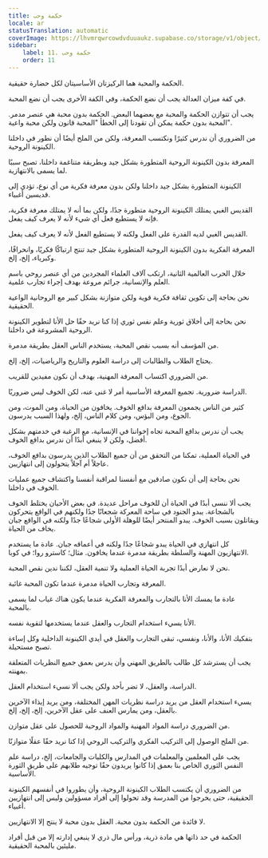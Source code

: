 ```yaml
---
title: حكمة وحب
locale: ar
statusTranslation: automatic
coverImage: https://lhvmrqwrcowdvduuaukz.supabase.co/storage/v1/object/public/strapi-uploads/small_cover-educacion-fundamental.webp-2d51a7828a2b1309555be27f7e2a61a0.webp
sidebar:
    label: 11. حكمة وحب
    order: 11
---
```

الحكمة والمحبة هما الركيزتان الأساسيتان لكل حضارة حقيقية.

في كفة ميزان العدالة يجب أن نضع الحكمة، وفي الكفة الأخرى يجب أن نضع المحبة.

يجب أن تتوازن الحكمة والمحبة مع بعضهما البعض. الحكمة بدون محبة هي عنصر مدمر. المحبة بدون حكمة يمكن أن تقودنا إلى الخطأ "المحبة قانون ولكن محبة واعية".

من الضروري أن ندرس كثيرًا ونكتسب المعرفة، ولكن من الملح أيضًا أن نطور في داخلنا الكينونة الروحية.

المعرفة بدون الكينونة الروحية المتطورة بشكل جيد وبطريقة متناغمة داخلنا، تصبح سببًا لما يسمى بالانتهازية.

الكينونة المتطورة بشكل جيد داخلنا ولكن بدون معرفة فكرية من أي نوع، تؤدي إلى قديسين أغبياء.

القديس الغبي يمتلك الكينونة الروحية متطورة جدًا، ولكن بما أنه لا يمتلك معرفة فكرية، فإنه لا يستطيع فعل أي شيء لأنه لا يعرف كيف يفعل.

القديس الغبي لديه القدرة على الفعل ولكنه لا يستطيع الفعل لأنه لا يعرف كيف يفعل.

المعرفة الفكرية بدون الكينونة الروحية المتطورة بشكل جيد تنتج ارتباكًا فكريًا، وانحرافًا، وكبرياء، إلخ، إلخ.

خلال الحرب العالمية الثانية، ارتكب آلاف العلماء المجردين من أي عنصر روحي باسم العلم والإنسانية، جرائم مروعة بهدف إجراء تجارب علمية.

نحن بحاجة إلى تكوين ثقافة فكرية قوية ولكن متوازنة بشكل كبير مع الروحانية الواعية الحقيقية.

نحن بحاجة إلى أخلاق ثورية وعلم نفس ثوري إذا كنا نريد حقًا حل الأنا لتطوير الكينونة الروحية المشروعة في داخلنا.

من المؤسف أنه بسبب نقص المحبة، يستخدم الناس العقل بطريقة مدمرة.

يحتاج الطلاب والطالبات إلى دراسة العلوم والتاريخ والرياضيات، إلخ، إلخ.

من الضروري اكتساب المعرفة المهنية، بهدف أن نكون مفيدين للقريب.

الدراسة ضرورية. تجميع المعرفة الأساسية أمر لا غنى عنه، لكن الخوف ليس ضروريًا.

كثير من الناس يجمعون المعرفة بدافع الخوف. يخافون من الحياة، ومن الموت، ومن الجوع، ومن البؤس، ومن كلام الناس، إلخ، ولهذا السبب يدرسون.

يجب أن ندرس بدافع المحبة تجاه إخواننا في الإنسانية، مع الرغبة في خدمتهم بشكل أفضل، ولكن لا ينبغي أبدًا أن ندرس بدافع الخوف.

في الحياة العملية، تمكنا من التحقق من أن جميع الطلاب الذين يدرسون بدافع الخوف، عاجلاً أم آجلاً يتحولون إلى انتهازيين.

نحن بحاجة إلى أن نكون صادقين مع أنفسنا لمراقبة أنفسنا واكتشاف جميع عمليات الخوف في داخلنا.

يجب ألا ننسى أبدًا في الحياة أن للخوف مراحل عديدة. في بعض الأحيان يختلط الخوف بالشجاعة. يبدو الجنود في ساحة المعركة شجعانًا جدًا ولكنهم في الواقع يتحركون ويقاتلون بسبب الخوف. يبدو المنتحر أيضًا للوهلة الأولى شجاعًا جدًا ولكنه في الواقع جبان يخاف من الحياة.

كل انتهازي في الحياة يبدو شجاعًا جدًا ولكنه في أعماقه جبان. عادة ما يستخدم الانتهازيون المهنة والسلطة بطريقة مدمرة عندما يخافون. مثال؛ كاسترو روا؛ في كوبا.

نحن لا نعارض أبدًا تجربة الحياة العملية ولا تنمية العقل، لكننا ندين نقص المحبة.

المعرفة وتجارب الحياة مدمرة عندما تكون المحبة غائبة.

عادة ما يمسك الأنا بالتجارب والمعرفة الفكرية عندما يكون هناك غياب لما يسمى بالمحبة.

الأنا يسيء استخدام التجارب والعقل عندما يستخدمها لتقوية نفسه.

بتفكيك الأنا، والأنا، ونفسي، تبقى التجارب والعقل في أيدي الكينونة الداخلية وكل إساءة تصبح مستحيلة.

يجب أن يسترشد كل طالب بالطريق المهني وأن يدرس بعمق جميع النظريات المتعلقة بمهنته.

الدراسة، والعقل، لا تضر بأحد ولكن يجب ألا نسيء استخدام العقل.

يسيء استخدام العقل من يريد دراسة نظريات المهن المختلفة، ومن يريد إيذاء الآخرين بالعقل، ومن يمارس العنف على عقل الآخرين، إلخ، إلخ، إلخ.

من الضروري دراسة المواد المهنية والمواد الروحية للحصول على عقل متوازن.

من الملح الوصول إلى التركيب الفكري والتركيب الروحي إذا كنا نريد حقًا عقلًا متوازنًا.

يجب على المعلمين والمعلمات في المدارس والكليات والجامعات، إلخ، دراسة علم النفس الثوري الخاص بنا بعمق إذا كانوا يريدون حقًا توجيه طلابهم على طريق الثورة الأساسية.

من الضروري أن يكتسب الطلاب الكينونة الروحية، وأن يطوروا في أنفسهم الكينونة الحقيقية، حتى يخرجوا من المدرسة وقد تحولوا إلى أفراد مسؤولين وليس إلى انتهازيين أغبياء.

لا فائدة من الحكمة بدون محبة. العقل بدون محبة لا ينتج إلا الانتهازيين.

الحكمة في حد ذاتها هي مادة ذرية، ورأس مال ذري لا ينبغي إدارته إلا من قبل أفراد مليئين بالمحبة الحقيقية.

